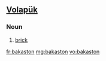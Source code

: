 ==[[Volapük]]==

===Noun===
{{infl|vo|noun}}

# [[brick]]

[[fr:bakaston]]
[[mg:bakaston]]
[[vo:bakaston]]